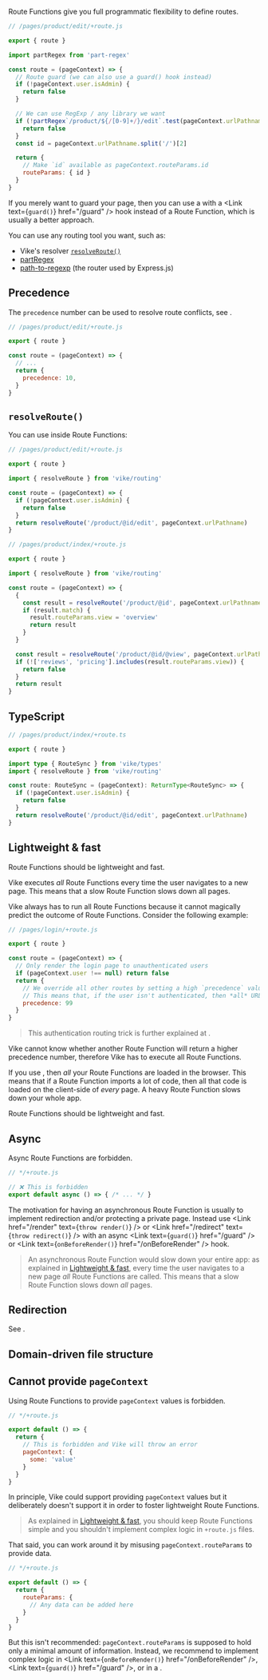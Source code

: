 
Route Functions give you full programmatic flexibility to define routes.

```js
// /pages/product/edit/+route.js

export { route }

import partRegex from 'part-regex'

const route = (pageContext) => {
  // Route guard (we can also use a guard() hook instead)
  if (!pageContext.user.isAdmin) {
    return false
  }

  // We can use RegExp / any library we want
  if (!partRegex`/product/${/[0-9]+/}/edit`.test(pageContext.urlPathname)) {
    return false
  }
  const id = pageContext.urlPathname.split('/')[2]

  return {
    // Make `id` available as pageContext.routeParams.id
    routeParams: { id }
  }
}
```

If you merely want to guard your page, then you can use a <Link text="Route String" href="/route-string" /> with a <Link text={<code>guard()</code>} href="/guard" /> hook instead of a Route Function, which is usually a better approach.

You can use any routing tool you want, such as:
 - Vike's <Link text="Route String" href="/route-string" /> resolver [`resolveRoute()`](#resolveroute)
 - [partRegex](https://github.com/brillout/part-regex)
 - [path-to-regexp](https://www.npmjs.com/package/path-to-regexp) (the router used by Express.js)


## Precedence

The `precedence` number can be used to resolve route conflicts, see <Link href="/routing-precedence" />.

```js
// /pages/product/edit/+route.js

export { route }

const route = (pageContext) => {
  // ...
  return {
    precedence: 10,
  }
}
```

## `resolveRoute()`

You can use <Link text="Route Strings" href="/route-string" /> inside Route Functions:

```js
// /pages/product/edit/+route.js

export { route }

import { resolveRoute } from 'vike/routing'

const route = (pageContext) => {
  if (!pageContext.user.isAdmin) {
    return false
  }
  return resolveRoute('/product/@id/edit', pageContext.urlPathname)
}
```

```js
// /pages/product/index/+route.js

export { route }

import { resolveRoute } from 'vike/routing'

const route = (pageContext) => {
  {
    const result = resolveRoute('/product/@id', pageContext.urlPathname)
    if (result.match) {
      result.routeParams.view = 'overview'
      return result
    }
  }

  const result = resolveRoute('/product/@id/@view', pageContext.urlPathname)
  if (!['reviews', 'pricing'].includes(result.routeParams.view)) {
    return false
  }
  return result
}
```


## TypeScript

```ts
// /pages/product/index/+route.ts

export { route }

import type { RouteSync } from 'vike/types'
import { resolveRoute } from 'vike/routing'

const route: RouteSync = (pageContext): ReturnType<RouteSync> => {
  if (!pageContext.user.isAdmin) {
    return false
  }
  return resolveRoute('/product/@id/edit', pageContext.urlPathname)
}
```


## Lightweight & fast

Route Functions should be lightweight and fast.

Vike executes *all* Route Functions every time the user navigates to a new page. This means that a slow Route Function slows down all pages.

Vike always has to run all Route Functions because it cannot magically predict the outcome of Route Functions. Consider the following example:

```js
// /pages/login/+route.js

export { route }

const route = (pageContext) => {
  // Only render the login page to unauthenticated users
  if (pageContext.user !== null) return false
  return {
    // We override all other routes by setting a high `precedence` value of `99`.
    // This means that, if the user isn't authenticated, then *all* URLs render the login page.
    precedence: 99
  }
}
```

> This authentication routing trick is further explained at <Link href="/auth#login-flow" />.

Vike cannot know whether another Route Function will return a higher precedence number, therefore Vike has to execute all Route Functions.

If you use <Link text="Client Routing" href="/client-routing" />, then *all* your Route Functions are loaded in the browser. This means that if a Route Function imports a lot of code, then all that code is loaded on the client-side of *every* page. A heavy Route Function slows down your whole app.

Route Functions should be lightweight and fast.


## Async

Async Route Functions are forbidden.

```js
// */+route.js

// ❌ This is forbidden
export default async () => { /* ... */ }
```

The motivation for having an asynchronous Route Function is usually to implement redirection and/or protecting a private page. Instead use <Link href="/render" text={<code>throw render()</code>} /> or <Link href="/redirect" text={<code>throw redirect()</code>} /> with an async <Link text={<code>guard()</code>} href="/guard" /> or <Link text={<code>onBeforeRender()</code>} href="/onBeforeRender" /> hook.

> An asynchronous Route Function would slow down your entire app: as explained in [Lightweight & fast](#lightweight-fast), every time the user navigates to a new page *all* Route Functions are called. This means that a slow Route Function slows down *all* pages.


## Redirection

See <Link href="/redirect" />.

## Domain-driven file structure

<RouteDomainDriven />

## Cannot provide `pageContext`

Using Route Functions to provide `pageContext` values is forbidden.

```js
// */+route.js

export default () => {
  return {
    // This is forbidden and Vike will throw an error
    pageContext: {
      some: 'value'
    }
  }
}
```

In principle, Vike could support providing `pageContext` values but it deliberately doesn't support it in order to foster lightweight Route Functions.

> As explained in [Lightweight & fast](#lightweight-fast), you should keep Route Functions simple and you shouldn't
implement complex logic in `+route.js` files.

That said, you can work around it by misusing `pageContext.routeParams` to provide data.

```js
// */+route.js

export default () => {
  return {
    routeParams: {
      // Any data can be added here
    }
  }
}
```

But this isn't recommended: `pageContext.routeParams` is supposed to hold only a minimal amount of information. Instead, we recommend to implement complex logic in <Link text={<code>onBeforeRender()</code>} href="/onBeforeRender" />, <Link text={<code>guard()</code>} href="/guard" />, or in a <Link text="custom hook" href="/exports" />.
